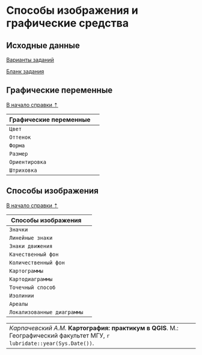 # Способы изображения и графические средства {#map-symbology}


## Исходные данные {#map-symbology-initial-data}

[Варианты заданий](https://drive.google.com/drive/folders/1hbb13IYlOQN_QSebxW7OpPvh8j90zwDm)

[Бланк задания](https://yadi.sk/i/8Jka8SVegwxeqw)

## Графические переменные {#map-symbology-variables}
[В начало справки ⇡](#map-symbology)

Графические переменные    |
--------------------------|-----------
`Цвет`                    |![]()
`Оттенок`                 |![]()
`Форма`                   |![]()
`Размер`                  |![]()
`Ориентировка`            |![]()
`Штриховка`               |![]()


## Способы изображения {#map-symbology-methods}
[В начало справки ⇡](#map-symbology)

Способы изображения       |
--------------------------|-----------
`Значки`                  |![]()
`Линейные знаки`          |![]()
`Знаки движения`          |![]()
`Качественный фон`        |![]()
`Количественный фон`      |![]()
`Картограммы`             |![]()
`Картодиаграммы`          |![]()
`Точечный способ`         |![]()
`Изолинии`                |![]()
`Ареалы`                  |![]()
`Локализованные диаграммы`|![]()



----
_Карпачевский А.М._ **Картография: практикум в QGIS**. М.: Географический факультет МГУ, `r lubridate::year(Sys.Date())`.
----
